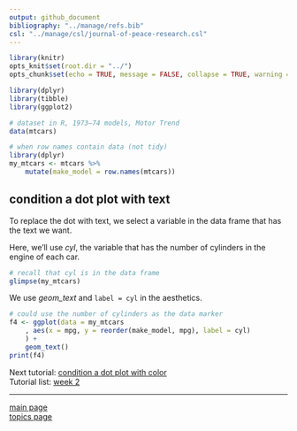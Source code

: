 ```yaml
---
output: github_document
bibliography: "../manage/refs.bib" 
csl: "../manage/csl/journal-of-peace-research.csl"
---
```


```r
library(knitr)
opts_knit$set(root.dir = "../")
opts_chunk$set(echo = TRUE, message = FALSE, collapse = TRUE, warning = FALSE, cache = TRUE, cache.path = "tut-07-cache/04-", fig.path = "tut-07-images/04-")
```


```r
library(dplyr)
library(tibble)
library(ggplot2)

# dataset in R, 1973–74 models, Motor Trend
data(mtcars)

# when row names contain data (not tidy)
library(dplyr)
my_mtcars <- mtcars %>%
	mutate(make_model = row.names(mtcars))
```





## condition a dot plot with text

To replace the dot with text, we select a variable in the data frame that has the text we want. 

Here, we'll use *cyl*, the variable that has the number of cylinders in the engine of each car. 

```r
# recall that cyl is in the data frame
glimpse(my_mtcars)
```

We use *geom_text* and `label = cyl` in the aesthetics.

```r
# could use the number of cylinders as the data marker
f4 <- ggplot(data = my_mtcars
	, aes(x = mpg, y = reorder(make_model, mpg), label = cyl)
	) +
	geom_text()
print(f4)
```

Next tutorial: [condition a dot plot with color](tut-0705_condition-by-color.md)<br>
Tutorial list: [week 2](week-02_assignments.md)  

---
 
[main page](../README.md)<br>
[topics page](../README-by-topic.md) 








